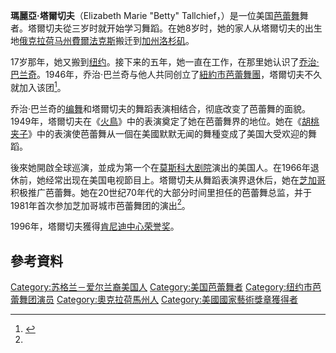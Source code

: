 {{Infobox dancer|type=舞者
|name           = 瑪麗亞·塔爾切夫
|image          = Maria Tallchief 1961.png
|caption        = 1961年的塔爾切夫
|birth_name     = Elizabeth Marie Tall Chief
|birth_date     = {{birth date|1925|1|24|mf=yes}}
|birth_place    = 美國[[俄克拉荷馬州|俄克拉荷馬州]][[費爾法克斯_(奧克拉荷馬州)|費爾法克斯]]
|death_date     = {{death date and age|2013|4|11|1925|1|24}}
|death_place    = 美國[[伊利诺伊州|伊利诺伊州]][[芝加哥|芝加哥]]
|occupation     = [[芭蕾舞者|芭蕾舞者]]
|years_active   = 1942–1966
|spouse         = {{marriage|[[乔治·巴兰奇|乔治·巴兰奇]]<br>|1946|1952|reason=終止}}<br/>{{marriage|Elmourza Natirboff<br>|1952|1954|reason=divorced}}<br/>{{marriage|Henry D. Paschen Jr.<br>|1956|2004|reason=d.}}
|children       = {{link-en|埃莉絲·帕斯欽|Elise Paschen}}
}}
'''瑪麗亞·塔爾切夫'''（Elizabeth Marie "Betty" Tallchief，{{bd|1925年|1月24日|2013年|4月11日|catIdx=Tallchief}}）是一位美国[[芭蕾舞|芭蕾舞]]舞者。塔爾切夫從三岁时就开始学习舞蹈。在她8岁时，她的家人从塔爾切夫的出生地[[俄克拉荷马州|俄克拉荷马州]][[費爾法克斯_(奧克拉荷馬州)|費爾法克斯]]搬迁到[[加州|加州]][[洛杉矶|洛杉矶]]。

17岁那年，她又搬到[[纽约|纽约]]。接下来的五年，她一直在{{link-en|蒙特卡洛芭蕾舞团|Ballet Russe de Monte Carlo}}工作，在那里她认识了[[乔治·巴兰奇|乔治·巴兰奇]]。1946年，乔治·巴兰奇与他人共同创立了[[紐約市芭蕾舞團|紐約市芭蕾舞團]]，塔爾切夫不久就加入该团<ref name=Tribune>{{cite news |last1=Anderson |first1=Jon |first2= Sid |last2=Smith |title=Maria Tallchief dead at 88:Chicago dance legend, Balanchine muse|accessdate=15 September 2015|work=Chicago Tribune|date=April 12, 2015|archiveurl=https://web.archive.org/web/20150807030155/http://articles.chicagotribune.com/2013-04-12/entertainment/ct-ent-0413-tallchief-obit-20130413_1_joffrey-ballet-chicago-city-ballet-ballet-students|archivedate=7 August 2015|url=http://articles.chicagotribune.com/2013-04-12/entertainment/ct-ent-0413-tallchief-obit-20130413_1_joffrey-ballet-chicago-city-ballet-ballet-students}}</ref>。

乔治·巴兰奇的[[编舞|编舞]]和塔爾切夫的舞蹈表演相结合，彻底改变了芭蕾舞的面貌。1949年，塔爾切夫在《[[火鳥_(芭蕾舞)|火鳥]]》中的表演奠定了她在芭蕾舞界的地位。她在《[[胡桃夹子_(芭蕾舞剧)|胡桃夹子]]》中的表演使芭蕾舞从一個在美國默默无闻的舞種变成了美国大受欢迎的舞蹈。

後來她開啟全球巡演，並成为第一个在[[莫斯科大剧院|莫斯科大剧院]]演出的美国人。在1966年退休前，她经常出现在美国电视節目上。塔爾切夫从舞蹈表演界退休后，她在[[芝加哥|芝加哥]]积极推广芭蕾舞。她在20世纪70年代的大部分时间里担任{{link-en|芝加哥抒情歌剧院|Lyric Opera of Chicago}}的芭蕾舞总监，并于1981年首次参加芝加哥城市芭蕾舞团的演出<ref name="Tribune" />。

1996年，塔爾切夫獲得[[肯尼迪中心荣誉奖|肯尼迪中心荣誉奖]]。

== 參考資料 ==
{{Reflist|2}}

{{normdaten}}
{{DEFAULTSORT: Tallchief, Maria}}
[[Category:苏格兰－爱尔兰裔美国人|Category:苏格兰－爱尔兰裔美国人]]
[[Category:美国芭蕾舞者|Category:美国芭蕾舞者]]
[[Category:纽约市芭蕾舞团演员|Category:纽约市芭蕾舞团演员]]
[[Category:奧克拉荷馬州人|Category:奧克拉荷馬州人]]
[[Category:美國國家藝術獎章獲得者|Category:美國國家藝術獎章獲得者]]